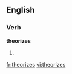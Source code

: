 ==English==

===Verb===
'''theorizes'''

# {{third-person singular of|[[theorize]]}}

[[fr:theorizes]]
[[vi:theorizes]]